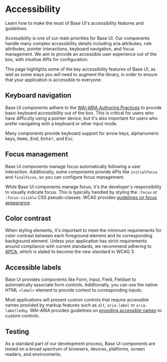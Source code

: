 # Accessibility

<Subtitle>Learn how to make the most of Base UI's accessibility features and guidelines.</Subtitle>
<Meta
  name="description"
  content="Learn how to make the most of Base UI's accessibility features and guidelines."
/>

Accessibility is one of our main priorities for Base UI. Our components handle many complex accessibility details including aria attributes, role attributes, pointer interactions, keyboard navigation, and focus management. We aim to provide an accessible user experience out of the box, with intuitive APIs for configuration.

This page highlights some of the key accessibility features of Base UI, as well as some ways you will need to augment the library, in order to ensure that your application is accessible to everyone.

## Keyboard navigation

Base UI components adhere to the [WAI-ARIA Authoring Practices](https://www.w3.org/WAI/ARIA/apg/) to provide basic keyboard accessibility out of the box. This is critical for users who have difficulty using a pointer device, but it's also important for users who prefer navigating with a keyboard or other input mode.

Many components provide keyboard support for arrow keys, alphanumeric keys, <kbd>Home</kbd>, <kbd>End</kbd>, <kbd>Enter</kbd>, and <kbd>Esc</kbd>.

## Focus management

Base UI components manage focus automatically following a user interaction. Additionally, some components provide APIs like `initialFocus` and `finalFocus`, so you can configure focus management.

While Base UI components manage focus, it's the developer's responsibility to visually indicate focus. This is typically handled by styling the `:focus` or `:focus-visible` CSS pseudo-classes. WCAG provides [guidelines on focus appearance](https://www.w3.org/WAI/WCAG22/Understanding/focus-appearance).

## Color contrast

When styling elements, it's important to meet the minimum requirements for color contrast between each foreground element and its corresponding background element. Unless your application has strict requirements around compliance with current standards, we recommend adhering to [APCA](https://www.myndex.com/APCA/), which is slated to become the new standard in WCAG 3.

## Accessible labels

Base UI provides components like Form, Input, Field, Fieldset to automatically associate form controls. Additionally, you can use the native HTML `<label>` element to provide context to corresponding inputs.

Most applications will present custom controls that require accessible names provided by markup features such as `alt`, `aria-label` or `aria-labelledby`. WAI-ARIA provides guidelines on [providing accessible names](https://www.w3.org/TR/wai-aria-1.2/#namecalculation) to custom controls.

## Testing

As a standard part of our development process, Base UI components are tested on a broad spectrum of browsers, devices, platforms, screen readers, and environments.
